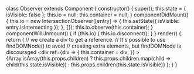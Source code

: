class Observer extends Component {
  constructor() {
    super();
    this.state = { isVisible: false };
    this.io = null;
    this.container = null;
  }
  componentDidMount() {
    this.io = new IntersectionObserver([entry] => {
      this.setState({ isVisible: entry.isIntersecting });
    }, {});
    this.io.observe(this.container);
  }
  componentWillUnmount() {
    if (this.io) {
      this.io.disconnect();
    }
  }
  render() {
    return (
      // we create a div to get a reference.
      // It's possible to use findDOMNode() to avoid
      // creating extra elements, but findDOMNode is discouraged
      <div
        ref={div => {
          this.container = div;
        }}
      >
        {Array.isArray(this.props.children)
          ? this.props.children.map(child => child(this.state.isVisible))
          : this.props.children(this.state.isVisible)}
      </div>
    );
  }
}